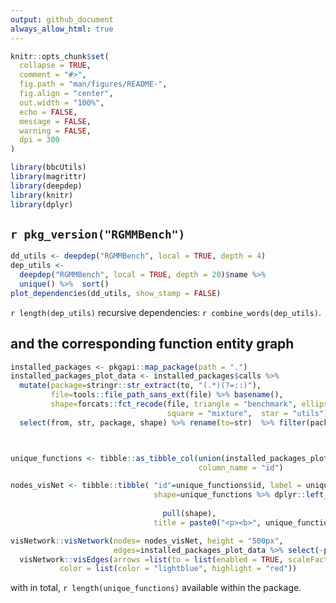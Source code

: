 ```yaml
---
output: github_document
always_allow_html: true
---
```


```r
knitr::opts_chunk$set(
  collapse = TRUE,
  comment = "#>",
  fig.path = "man/figures/README-",
  fig.align = "center",
  out.width = "100%",
  echo = FALSE,
  message = FALSE, 
  warning = FALSE,
  dpi = 300
)
```

```r
library(bbcUtils)
library(magrittr)
library(deepdep)
library(knitr)
library(dplyr)
```


## `r pkg_version("RGMMBench")`

```r
dd_utils <- deepdep("RGMMBench", local = TRUE, depth = 4)
dep_utils <-
  deepdep("RGMMBench", local = TRUE, depth = 20)$name %>% 
  unique() %>%  sort()
plot_dependencies(dd_utils, show_stamp = FALSE)
```

`r length(dep_utils)` recursive dependencies: `r combine_words(dep_utils)`.

## and the corresponding function entity graph

```r
installed_packages <- pkgapi::map_package(path = ".")
installed_packages_plot_data <- installed_packages$calls %>%
  mutate(package=stringr::str_extract(to, "(.*)(?=::)"),
         file=tools::file_path_sans_ext(file) %>% basename(),
         shape=forcats::fct_recode(file, triangle = "benchmark", ellipse = "visualisation",
                                   square = "mixture",  star = "utils")) %>%
  select(from, str, package, shape) %>% rename(to=str)  %>% filter(package=="RGMMBench")



unique_functions <- tibble::as_tibble_col(union(installed_packages_plot_data$from, installed_packages_plot_data$to),
                                          column_name = "id")

nodes_visNet <- tibble::tibble( "id"=unique_functions$id, label = unique_functions$id,
                                shape=unique_functions %>% dplyr::left_join(installed_packages_plot_data %>% select(-c(to, package)),
                                                                            by = c("id"="from")) %>%  dplyr::distinct() %>%
                                  pull(shape),
                                title = paste0("<p><b>", unique_functions$id,"</b><br></p>"))

visNetwork::visNetwork(nodes= nodes_visNet, height = "500px",
                       edges=installed_packages_plot_data %>% select(-package), width = "100%") %>%
  visNetwork::visEdges(arrows =list(to = list(enabled = TRUE, scaleFactor = 2)),
           color = list(color = "lightblue", highlight = "red"))
```

with in total, `r length(unique_functions)` available within the package. 
